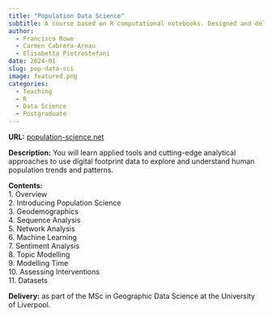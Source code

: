 ```yaml
---
title: "Population Data Science"
subtitle: A course based on R computational notebooks. Designed and delivered by Dr. Carmen Cabrera-Arnau, Prof. Francisco Rowe and Dr. Elisabetta Pietrostefani.
author: 
  - Francisco Rowe
  - Carmen Cabrera-Arnau
  - Elisabetta Pietrostefani
date: 2024-01
slug: pop-data-sci
image: featured.png
categories:
  - Teaching
  - R
  - Data Science
  - Postgraduate
---
```


**URL:** [population-science.net](https://www.population-science.net/)

**Description:** You will learn applied tools and cutting-edge analytical approaches to use digital footprint data to explore and understand human population trends and patterns.

**Contents:**<br>
1. Overview<br>
2. Introducing Population Science<br>
3. Geodemographics<br>
4. Sequence Analysis<br>
5. Network Analysis<br>
6. Machine Learning<br>
7. Sentiment Analysis<br>
8. Topic Modelling<br>
9. Modelling Time<br>
10. Assessing Interventions<br>
11. Datasets<br>

**Delivery:** as part of the MSc in Geographic Data Science at the University of Liverpool.


